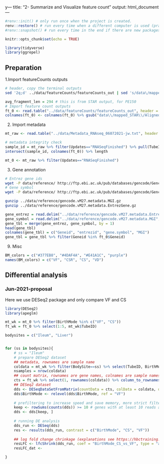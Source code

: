 y---
title: "2- Summarize and Visualize feature count"
output: html_document
---

```r
#renv::init() # only run once when the project is created.
renv::restore() # run every time when a different computer is used (practically it is Ok to run every time)
#renv::snapshot() # run every time in the end if there are new packages installed (practically it is Ok to run every time in the end)
```
```r

knitr::opts_chunk$set(echo = TRUE)

library(tidyverse)
library(ggrepel)
```


## Preparation
1.Import featureCounts outputs
```sh
# header, copy the terminal outputs
sed '2q;d' ../data/featureCounts/featureCounts_out | sed 's/data\/mapped_STAR\/Aligned.out.bam://g'
```
```r
avg_fragment_len = 294 # this is from STAR output, for PE150
# Import feature count outputs
ft_0 <- read.table("../data/featureCounts/featureCounts_out", header = T, sep = "\t", check.names = F)
colnames(ft_0) <- colnames(ft_0) %>% gsub("data\\/mapped_STAR\\/Aligned\\.out\\.bam\\:CSR2019-", "CSR2019\\.", .)

```

2. Import metadata
```r
mt_raw <- read.table("../data/Metadata_RNAseq_06072021-jw.txt", header = T, sep = "\t")

# metadata integrity check
sample_id = mt_raw %>% filter(Updates=="RNASeqFinished") %>% pull(TubeID)
intersect(sample_id, colnames(ft_0)) %>% length

mt_0 <- mt_raw %>% filter(Updates=="RNASeqFinished")
```

3. Gene annotation
```sh
# Entrez gene ids
wget -P data/reference/ http://ftp.ebi.ac.uk/pub/databases/gencode/Gencode_mouse/release_M27/gencode.vM27.metadata.EntrezGene.gz
# Gene symbol
wget -P data/reference/ http://ftp.ebi.ac.uk/pub/databases/gencode/Gencode_mouse/release_M27/gencode.vM27.metadata.MGI.gz

gunzip ../data/reference/gencode.vM27.metadata.MGI.gz
gunzip ../data/reference/gencode.vM27.metadata.EntrezGene.gz

```
```r
gene_entrez = read.delim("../data/reference/gencode.vM27.metadata.EntrezGene", header = F)
gene_symbol = read.delim("../data/reference/gencode.vM27.metadata.MGI", header = F)
gene_tbl = merge(gene_entrez, gene_symbol, by = 1)
head(gene_tbl)
colnames(gene_tbl) = c("Geneid", "entrezid", "gene.symbol", "MGI")
gene_tbl = gene_tbl %>% filter(Geneid %in% ft_0$Geneid)
```

9. Misc
```r
BM_colors = c("#377EB8", "#4DAF4A", "#E41A1C", "purple")
names(BM_colors) = c("VF", "CSR", "CS", "VD")
```

## Differential analysis

### Jun-2021-proposal
Here we use DESeq2 package and only compare VF and CS
```r

library(DESeq2)
library(apeglm)

mt_wk = mt_0 %>% filter(BirthMode %in% c("VF", "CS"))
ft_wk = ft_0 %>% select(1:5, mt_wk$TubeID)

bodysites = c("Ileum", "Liver")


for (ss in bodysites){
    # ss = "Ileum"
    # prepare DESeq2 dataset
    ## metadata, rownames are sample name
    coldata = mt_wk %>% filter(BodySite==ss) %>% select(TubeID, BirthMode, Sex) %>% mutate(across(.col = -1, .fns = factor)) %>% column_to_rownames(var = "TubeID")
    nsamples = nrow(coldata)
    ## count matrix, rownames are gene names, colnames are sample names
    cts = ft_wk %>% select(1, rownames(coldata)) %>% column_to_rownames(var = "Geneid")
    ## DESeq2 dataset
    dds <- DESeqDataSetFromMatrix(countData = cts, colData = coldata, design = ~ BirthMode + Sex)
    dds$BirthMode <- relevel(dds$BirthMode, ref = "VF")
    
    # prefiltering to increase speed and save memory, more strict filtering is automatically applied later
    keep <- rowSums(counts(dds)) >= 10 # genes with at least 10 reads across all samples
    dds <- dds[keep, ]
    
    # running DE analysis
    dds_run <- DESeq(dds)
    res <- results(dds_run, contrast = c("BirthMode", "CS", "VF"))
    
    ## log fold change chrinkage (explanations see https://hbctraining.github.io/DGE_workshop/lessons/05_DGE_DESeq2_analysis2.html#:~:text=Shrunken%20log2%20foldchanges%20(LFC),High%20dispersion%20values)
    resLFC <- lfcShrink(dds_run, coef = "BirthMode_CS_vs_VF", type = "apeglm", res = res)
    resLFC_dat <- 

}
```

